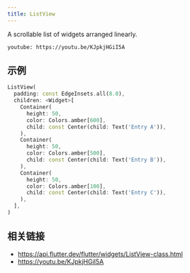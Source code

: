 ```yaml
---
title: ListView
---
```


A scrollable list of widgets arranged linearly.

`youtube: https://youtu.be/KJpkjHGiI5A`

## 示例

```dart liveslice=ListView
ListView(
  padding: const EdgeInsets.all(8.0),
  children: <Widget>[
    Container(
      height: 50,
      color: Colors.amber[600],
      child: const Center(child: Text('Entry A')),
    ),
    Container(
      height: 50,
      color: Colors.amber[500],
      child: const Center(child: Text('Entry B')),
    ),
    Container(
      height: 50,
      color: Colors.amber[100],
      child: const Center(child: Text('Entry C')),
    ),
  ],
)
```

## 相关链接

- https://api.flutter.dev/flutter/widgets/ListView-class.html
- https://youtu.be/KJpkjHGiI5A
